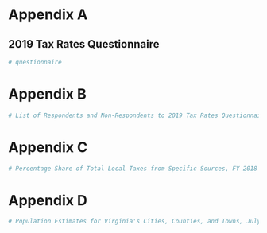 # Appendix A
## 2019 Tax Rates Questionnaire
```r
# questionnaire
```

# Appendix B
```r
# List of Respondents and Non-Respondents to 2019 Tax Rates Questionnaire$^a$
```

# Appendix C
```r
# Percentage Share of Total Local Taxes from Specific Sources, FY 2018
```

# Appendix D
```r
# Population Estimates for Virginia's Cities, Counties, and Towns, July 1, 2018
```
